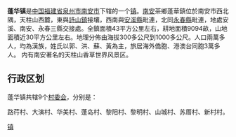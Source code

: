 {{中国乡级行政区
| 行政区全称 = 蓬华镇
| 景观照片文件名 = 
| 景观照片描述 = 
| 汉语拼音 = 
| 通用拼音 = 
| 注音符號 = 
| 其它标音类型1 = 
| 其它标音1 = 
| 其它标音类型2 = 
| 其它标音2 = 
| 其它语言类型1 = 
| 其它语言地名1 = 
| 其它语言类型2 = 
| 其它语言地名2 = 
| 上级行政区 = [[福建省|福建省]][[泉州市|泉州市]][[南安市|南安市]]
| 行政区类别 = [[镇|镇]]
| 行政区划代码 = 
| 地理坐标 = 
| 总面积 = 
| 户籍人口 = 
| 户籍人口年份 = 
| 常住人口 = 
| 常住人口年份 = 
| 人口密度 = 
| 行政区划 = 
| 官方网站 = 
| 政府驻地 = 
| 邮政编码 = 
| 毗邻行政区 = 
| 位置图文件名 = 
| 位置图描述 = 
}}
'''蓬华镇'''是[[中华人民共和国|中国]][[福建省|福建省]][[泉州市|泉州市]][[南安市|南安市]]下辖的一个[[镇|镇]]。[[南安|南安]]茶鄉蓬華鎮位於南安市西北隅，天柱山西麓，東與[[詩山鎮|詩山鎮]]接壤，西南與[[安溪縣|安溪縣]]毗連，北同[[永春縣|永春縣]]毗連，地處安溪、南安、永春三縣交接處。全鎮面積43平方公里左右，耕地面積9094畝，山地面積近30平方公里左右。地理分佈由海拔300多公尺到1000多公尺。人口兩萬多人，均為漢族，姓氏以郭、洪、蘇、黃為主，旅居海外僑胞、港澳台同胞3萬多人。 内有南安著名的天柱山香草世界风景区。

== 行政区划 ==

蓬华镇共辖9个[[村委会|村委会]]，分别是：

路荇村、大演村、华美村、蓬岛村、黎阳村、黎明村、山城村、苏厝村、新村村。

{{南安市行政区划}}
{{福建小作品}}
[[Category:南安市乡镇|镇]]